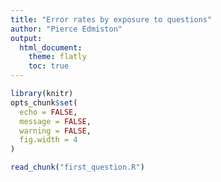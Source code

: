 ```yaml
---
title: "Error rates by exposure to questions"
author: "Pierce Edmiston"
output:
  html_document:
    theme: flatly
    toc: true
---
```


```r
library(knitr)
opts_chunk$set(
  echo = FALSE,
  message = FALSE,
  warning = FALSE,
  fig.width = 4
)

read_chunk("first_question.R")
```

```r
```

```r
```

```r
```

```r
```

```r
```

```r
```
